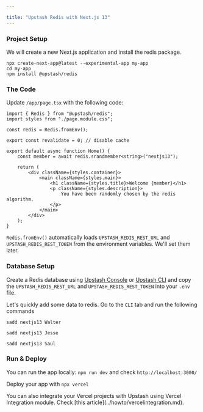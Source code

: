 ```yaml
---

title: "Upstash Redis with Next.js 13"
---
```


### Project Setup

We will create a new Next.js application and install the redis package.

```shell
npx create-next-app@latest --experimental-app my-app
cd my-app
npm install @upstash/redis
```

### The Code

Update `/app/page.tsx` with the following code:

```tsx /app/page.tsx
import { Redis } from "@upstash/redis";
import styles from "./page.module.css";

const redis = Redis.fromEnv();

export const revalidate = 0; // disable cache

export default async function Home() {
    const member = await redis.srandmember<string>("nextjs13");

    return (
        <div className={styles.container}>
            <main className={styles.main}>
                <h1 className={styles.title}>Welcome {member}</h1>
                <p className={styles.description}>
                    You have been randomly chosen by the redis algorithm.
                </p>
            </main>
        </div>
    );
}
```

`Redis.fromEnv()` automatically loads `UPSTASH_REDIS_REST_URL` and `UPSTASH_REDIS_REST_TOKEN` from the environment variables. We'll set them later.

### Database Setup

Create a Redis database using [Upstash Console](https://console.upstash.com) or [Upstash CLI](https://github.com/upstash/cli) and copy the `UPSTASH_REDIS_REST_URL` and `UPSTASH_REDIS_REST_TOKEN` into your `.env` file.

Let's quickly add some data to redis. Go to the `CLI` tab and run the following commands

```
sadd nextjs13 Walter
```

```
sadd nextjs13 Jesse
```

```
sadd nextjs13 Saul
```

### Run & Deploy

You can run the app locally: `npm run dev` and check `http://localhost:3000/`

Deploy your app with `npx vercel`

<Info>
    You can also integrate your Vercel projects with Upstash using Vercel
    Integration module. Check [this article](../howto/vercelintegration.md).
</Info>

